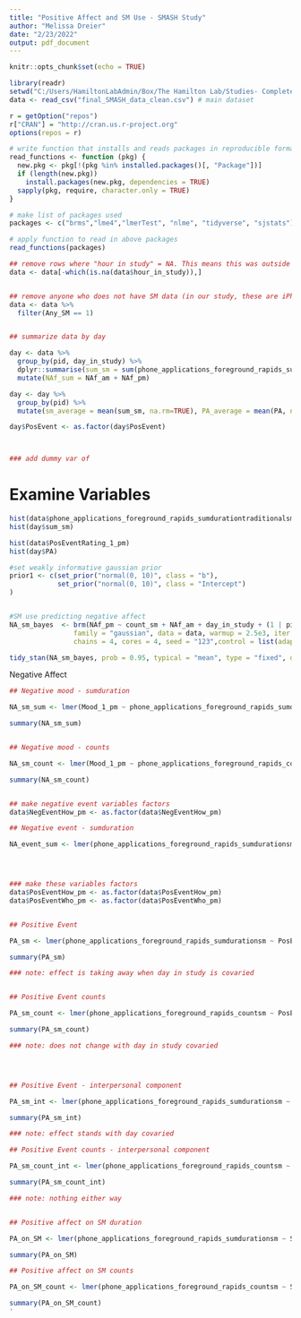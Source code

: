 ```yaml
---
title: "Positive Affect and SM Use - SMASH Study"
author: "Melissa Dreier"
date: "2/23/2022"
output: pdf_document
---
```


```r
knitr::opts_chunk$set(echo = TRUE)
```

```r

library(readr)
setwd("C:/Users/HamiltonLabAdmin/Box/The Hamilton Lab/Studies- Complete or Collabs/SMASH Study/Data for analysis")
data <- read_csv("final_SMASH_data_clean.csv") # main dataset


```

```r

r = getOption("repos")
r["CRAN"] = "http://cran.us.r-project.org"
options(repos = r)


```

```r
# write function that installs and reads packages in reproducible format
read_functions <- function (pkg) {
  new.pkg <- pkg[!(pkg %in% installed.packages()[, "Package"])]
  if (length(new.pkg))
    install.packages(new.pkg, dependencies = TRUE)
  sapply(pkg, require, character.only = TRUE)
}

# make list of packages used
packages <- c("brms","lme4","lmerTest", "nlme", "tidyverse", "sjstats")

# apply function to read in above packages
read_functions(packages)

```


```r

## remove rows where "hour in study" = NA. This means this was outside of the passive monitoring period
data <- data[-which(is.na(data$hour_in_study)),]


## remove anyone who does not have SM data (in our study, these are iPhone users or people whose passive monitoring app did not work during the study period)
data <- data %>%
  filter(Any_SM == 1)


## summarize data by day

day <- data %>%
  group_by(pid, day_in_study) %>%
  dplyr::summarise(sum_sm = sum(phone_applications_foreground_rapids_sumdurationsm, na.rm = TRUE), PA = sum(PosEventRating_1_pm, na.rm = TRUE), NAf_am = sum(Mood_1_am, na.rm=TRUE), NAf_pm = sum(Mood_1_pm, na.rm=TRUE), Lonely = sum(Lonely_1_pm, na.rm = TRUE), PosEvent = mean(PosEventHow_pm, na.rm=TRUE), count_sm = sum(phone_applications_foreground_rapids_countsm, na.rm = TRUE)) %>%
  mutate(NAf_sum = NAf_am + NAf_pm)

day <- day %>%
  group_by(pid) %>%
  mutate(sm_average = mean(sum_sm, na.rm=TRUE), PA_average = mean(PA, na.rm=TRUE), count_average = mean(count_sm, na.rm=TRUE))

day$PosEvent <- as.factor(day$PosEvent)



### add dummy var of 


```
# Examine Variables
```r

hist(data$phone_applications_foreground_rapids_sumdurationtraditionalsm)
hist(day$sum_sm)

hist(data$PosEventRating_1_pm)
hist(day$PA)

```


```r

#set weakly informative gaussian prior
prior1 <- c(set_prior("normal(0, 10)", class = "b"),
            set_prior("normal(0, 10)", class = "Intercept")
)


#SM use predicting negative affect
NA_sm_bayes  <- brm(NAf_pm ~ count_sm + NAf_am + day_in_study + (1 | pid), prior = prior1,
                family = "gaussian", data = data, warmup = 2.5e3, iter = 1.5e4, thin = 1, 
                chains = 4, cores = 4, seed = "123",control = list(adapt_delta = 0.999, max_treedepth = 20))

tidy_stan(NA_sm_bayes, prob = 0.95, typical = "mean", type = "fixed", digits = 3)    

```

Negative Affect
```r

## Negative mood - sumduration

NA_sm_sum <- lmer(Mood_1_pm ~ phone_applications_foreground_rapids_sumdurationsm + Mood_1_am + day_in_study + (1 | pid), data = data)

summary(NA_sm_sum)


## Negative mood - counts

NA_sm_count <- lmer(Mood_1_pm ~ phone_applications_foreground_rapids_countsm + Mood_1_am + day_in_study + (1 | pid), data = data)

summary(NA_sm_count)


## make negative event variables factors
data$NegEventHow_pm <- as.factor(data$NegEventHow_pm)

## Negative event - sumduration

NA_event_sum <- lmer(phone_applications_foreground_rapids_sumdurationsm ~ NegEventRating_1_pm + Mood_1_am + day_in_study + (1 | pid), data = data)





```


```r



### make these variables factors
data$PosEventHow_pm <- as.factor(data$PosEventHow_pm)
data$PosEventWho_pm <- as.factor(data$PosEventWho_pm)


## Positive Event

PA_sm <- lmer(phone_applications_foreground_rapids_sumdurationsm ~ PosEventRating_1_pm*PosEventHow_pm + day_in_study + (1 | pid), data = data)

summary(PA_sm)

### note: effect is taking away when day in study is covaried


## Positive Event counts

PA_sm_count <- lmer(phone_applications_foreground_rapids_countsm ~ PosEventRating_1_pm*PosEventHow_pm + day_in_study + (1 | pid), data = data)

summary(PA_sm_count)

### note: does not change with day in study covaried




## Positive Event - interpersonal component

PA_sm_int <- lmer(phone_applications_foreground_rapids_sumdurationsm ~ PosEventRating_1_pm*PosEventWho_pm + day_in_study + (1 | pid), data = data)

summary(PA_sm_int)

### note: effect stands with day covaried

## Positive Event counts - interpersonal component

PA_sm_count_int <- lmer(phone_applications_foreground_rapids_countsm ~ PosEventRating_1_pm*PosEventWho_pm + day_in_study + (1 | pid), data = data)

summary(PA_sm_count_int)

### note: nothing either way


## Positive affect on SM duration

PA_on_SM <- lmer(phone_applications_foreground_rapids_sumdurationsm ~ SMPos_1_pm + day_in_study + (1 | pid), data = data)

summary(PA_on_SM)

## Positive affect on SM counts

PA_on_SM_count <- lmer(phone_applications_foreground_rapids_countsm ~ SMPos_1_pm + day_in_study + (1 | pid), data = data)

summary(PA_on_SM_count)
'




```